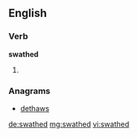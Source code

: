 ==English==

===Verb===
'''swathed'''

# {{past of|swathe}}

===Anagrams===
* [[dethaws#English|dethaws]]

[[de:swathed]]
[[mg:swathed]]
[[vi:swathed]]